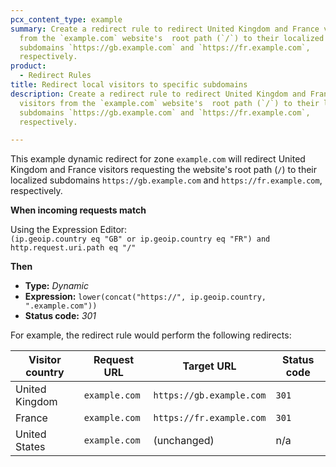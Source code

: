 ```yaml
---
pcx_content_type: example
summary: Create a redirect rule to redirect United Kingdom and France visitors
  from the `example.com` website's  root path (`/`) to their localized
  subdomains `https://gb.example.com` and `https://fr.example.com`,
  respectively.
product:
  - Redirect Rules
title: Redirect local visitors to specific subdomains
description: Create a redirect rule to redirect United Kingdom and France
  visitors from the `example.com` website's  root path (`/`) to their localized
  subdomains `https://gb.example.com` and `https://fr.example.com`,
  respectively.

---
```



This example dynamic redirect for zone `example.com` will redirect United Kingdom and France visitors requesting the website's root path (`/`) to their localized subdomains `https://gb.example.com` and `https://fr.example.com`, respectively.

<Example>

**When incoming requests match**

Using the Expression Editor:<br/>
`(ip.geoip.country eq "GB" or ip.geoip.country eq "FR") and http.request.uri.path eq "/"`

**Then**

* **Type:** *Dynamic*
* **Expression:** `lower(concat("https://", ip.geoip.country, ".example.com"))`
* **Status code:** *301*

</Example>

For example, the redirect rule would perform the following redirects:

| Visitor country | Request URL   | Target URL               | Status code |
| --------------- | ------------- | ------------------------ | ----------- |
| United Kingdom  | `example.com` | `https://gb.example.com` | `301`       |
| France          | `example.com` | `https://fr.example.com` | `301`       |
| United States   | `example.com` | (unchanged)              | n/a         |
